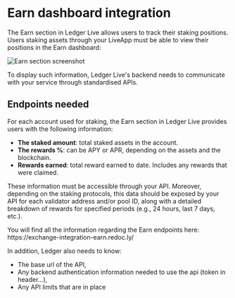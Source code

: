 
# Earn dashboard integration

The Earn section in Ledger Live allows users to track their staking positions. Users staking assets through your LiveApp must be able to view their positions in the Earn dashboard:
<br />

<img alt="Earn section screenshot" src="/exchange/screen-ledger-live-earn-dashboard.png" />

To display such information, Ledger Live's backend needs to communicate with your service through standardised APIs.

## Endpoints needed

For each account used for staking, the Earn section in Ledger Live provides users with the following information:
- **The staked amount**: total staked assets in the account.
- **The rewards %**: can be APY or APR, depending on the assets and the blockchain.
- **Rewards earned**: total reward earned to date. Includes any rewards that were claimed.

These information must be accessible through your API.
Moreover, depending on the staking protocols, this data should be exposed by your API for each validator address and/or pool ID, along with a detailed breakdown of rewards for specified periods (e.g., 24 hours, last 7 days, etc.).

<Callout type="info" emoji="🔗">
You will find all the information regarding the Earn endpoints here: https://exchange-integration-earn.redoc.ly/
</Callout>

In addition, Ledger also needs to know:

- The base url of the API,
- Any backend authentication information needed to use the api (token in header…),
- Any API limits that are in place